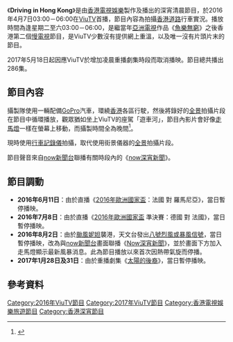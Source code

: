 {{電視節目資訊框
| 名稱         = Driving in Hong Kong
| 圖片         = 
| 圖說         = 《Driving in Hong Kong》廣告識別片段
| 類型         = [[慢電視|慢電視]]、[[旅遊|旅遊]]
| 國家         = {{HKG}}
| 語言         = [[粵語|粵語]]
| 外景         = {{plainlist|* {{HKG}} }}
| 製作公司     = [[香港電視娛樂|香港電視娛樂]]
| 剪輯         = 無剪輯
| 機位         = [[行車記錄儀|行車記錄儀]]拍攝
| 每集長       = 180分鐘（連廣告）
| 電視台       = [[ViuTV|ViuTV]]
| 視頻制式     = [[高清電視|高清電視]] [[1080i|1080i]]
| 首播國家     = {{HKG}}
| 首播地區     = {{HKG}}
| 開始         = 2016年4月7日
| 結束         = 2017年5月18日
}}

《'''Driving in Hong Kong'''》是由[[香港電視娛樂|香港電視娛樂]]製作及播出的深宵清晨節目，於2016年4月7日03:00－06:00在[[ViuTV|ViuTV]]首播，節目內容為拍攝[[香港道路|香港道路]]行車實況。播放時間為逢星期二至六03:00－06:00，是繼當年[[亞洲電視|亞洲電視]]作品《[[魚樂無窮|魚樂無窮]]》之後香港第二個[[慢電視|慢電視]]節目，是ViuTV少數沒有提供網上重溫，以及唯一沒有片頭片末的節目。

2017年5月18日起因應ViuTV於增加凌晨重播劇集時段而取消播映。節目總共播出286集。

==節目內容==
攝製隊使用一輛配備[[GoPro|GoPro]]汽車，環繞[[香港|香港]]各區行駛，然後將錄好的[[全景|全景]]拍攝片段在節目中循環播放，觀眾猶如坐上ViuTV的座駕「遊車河」，節目內影片會好像[[走馬燈|走馬燈]]一樣在螢幕上移動，而攝製時間全為晚間<ref>{{Cite web |url=https://skypost.ulifestyle.com.hk/article/1597647/ViuTV%E5%AF%A6%E6%B3%81%E7%AF%80%E7%9B%AE+%E5%B8%B6%E8%A7%80%E7%9C%BE%E3%80%8C%E9%81%8A%E8%BB%8A%E6%B2%B3%E3%80%8D |title=ViuTV實況節目 帶觀眾「遊車河」 |accessdate=2018-02-23 |archive-date=2016-04-19 |archive-url=https://web.archive.org/web/20160419050754/http://www.skypost.hk/%E6%B8%AF%E8%81%9E/%E6%96%B0%E8%81%9E/20160330/001/ViuTV%E5%AF%A6%E6%B3%81%E7%AF%80%E7%9B%AE%20%E5%B8%B6%E8%A7%80%E7%9C%BE%E3%80%8C%E9%81%8A%E8%BB%8A%E6%B2%B3%E3%80%8D/211227 |dead-url=no }}</ref>。

現時使用[[行車記錄儀|行車記錄儀]]拍攝，取代使用街景儀器的[[全景|全景]]拍攝片段。

節目聲音來自[[now新聞台|now新聞台]]聯播有關時段內的《[[now深宵新聞|now深宵新聞]]》。

== 節目調動 ==
*'''2016年6月11日'''：由於直播《[[2016年歐洲國家盃|2016年歐洲國家盃]]：法國 對 羅馬尼亞》，當日暫停播映。
*'''2016年7月8日'''：由於直播《[[2016年歐洲國家盃|2016年歐洲國家盃]] 準決賽：德國 對 法國》，當日暫停播映。
*'''2016年8月2日'''：由於[[颱風妮妲_(2016年)|颱風妮妲]]襲港，天文台發出[[八號烈風或暴風信號|八號烈風或暴風信號]]，當日暫停播映，改為與[[now新聞台|now新聞台]]畫面聯播《[[Now深宵新聞|Now深宵新聞]]》，並於畫面下方加入走馬燈顯示最新風暴消息。此為節目播放以來首次因熱帶氣旋而停播。
*'''2017年1月28日及31日'''：由於重播劇集《[[太陽的後裔|太陽的後裔]]》，當日暫停播映。
==參考資料==
{{reflist}}
[[Category:2016年ViuTV節目|Category:2016年ViuTV節目]]
[[Category:2017年ViuTV節目|Category:2017年ViuTV節目]]
[[Category:香港電視娛樂旅遊節目|Category:香港電視娛樂旅遊節目]]
[[Category:香港深宵節目|Category:香港深宵節目]]
